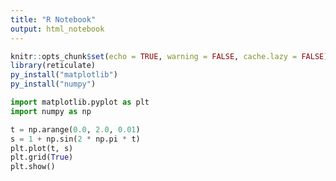 ```yaml
---
title: "R Notebook"
output: html_notebook
---
```


```r
knitr::opts_chunk$set(echo = TRUE, warning = FALSE, cache.lazy = FALSE)
library(reticulate)
py_install("matplotlib")
py_install("numpy")
```


```python
import matplotlib.pyplot as plt
import numpy as np

t = np.arange(0.0, 2.0, 0.01)
s = 1 + np.sin(2 * np.pi * t)
plt.plot(t, s)
plt.grid(True)
plt.show()
```

